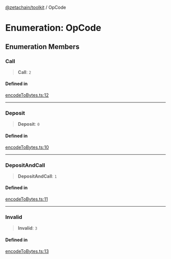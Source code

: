 [@zetachain/toolkit](/src/pages/developers/frontend/toolkit/index.mdx) / OpCode

# Enumeration: OpCode

## Enumeration Members

### Call

> **Call**: `2`

#### Defined in

[encodeToBytes.ts:12](https://github.com/zeta-chain/toolkit/blob/542ef856894da0ed38ef2a757d2c0d70c2bb020d/packages/client/src/encodeToBytes.ts#L12)

***

### Deposit

> **Deposit**: `0`

#### Defined in

[encodeToBytes.ts:10](https://github.com/zeta-chain/toolkit/blob/542ef856894da0ed38ef2a757d2c0d70c2bb020d/packages/client/src/encodeToBytes.ts#L10)

***

### DepositAndCall

> **DepositAndCall**: `1`

#### Defined in

[encodeToBytes.ts:11](https://github.com/zeta-chain/toolkit/blob/542ef856894da0ed38ef2a757d2c0d70c2bb020d/packages/client/src/encodeToBytes.ts#L11)

***

### Invalid

> **Invalid**: `3`

#### Defined in

[encodeToBytes.ts:13](https://github.com/zeta-chain/toolkit/blob/542ef856894da0ed38ef2a757d2c0d70c2bb020d/packages/client/src/encodeToBytes.ts#L13)
